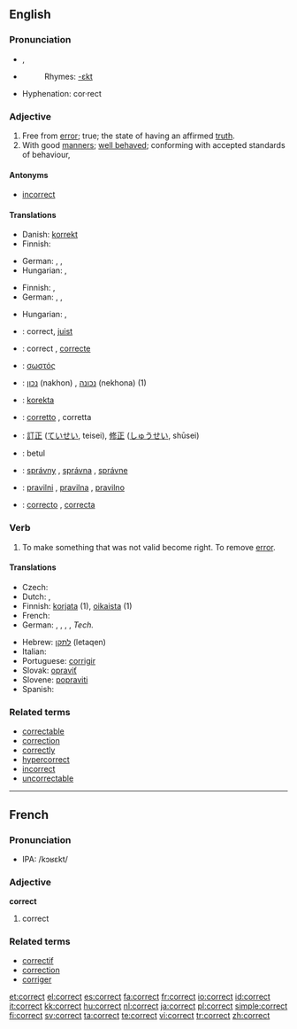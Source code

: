 ==English==

===Pronunciation===
* {{IPA|/kəˈɹɛkt/}}, {{SAMPA|/k@"rEkt/}}
* {{audio|en-us-correct.ogg|Audio (US)}}
*: Rhymes: [[Rhymes:English:-ɛkt|-ɛkt]]
* Hyphenation: cor·rect

===Adjective===
{{en-adj}}

# Free from [[error]]; true; the state of having an affirmed [[truth]].
# With good [[manners]]; [[well behaved]]; conforming with accepted standards of behaviour,

====Antonyms====
* [[incorrect]]

====Translations====
{{trans-top|free from error}}
* Danish: [[korrekt]]
* Finnish: {{t+|fi|oikea}}
{{trans-mid}}
* German: {{t+|de|korrekt}}, {{t+|de|richtig}}, {{t+|de|einwandfrei}}
* Hungarian: {{t|hu|hibátlan}}, {{t+|hu|helyes}}
{{trans-bottom}}

{{trans-top|with good manners}}
* Finnish: {{t-|fi|korrekti}}, {{t+|fi|asiallinen}}
* German: {{t+|de|einwandfrei}}, {{t+|de|ordnungsgemäß}}, {{t+|de|zutreffend}}
{{trans-mid}}
* Hungarian: {{t|hu|illő}}, {{t|hu|korrekt}}
{{trans-bottom}}

{{checktrans-top}}
* {{ttbc|Dutch}}: correct, [[juist]]
* {{ttbc|French}}: correct {{m}}, [[correcte]] {{f}}
* {{ttbc|Greek}}: [[σωστός]] {{m}}
* {{ttbc|Hebrew}}: [[נכון]] (nakhon) {{m}}, [[נכונה]] (nekhona) {{f}} (1)
* {{ttbc|Ido}}: [[korekta]]
{{checktrans-mid}}
* {{ttbc|Italian}}: [[corretto]] {{m}}, corretta {{f}}
* {{ttbc|Japanese}}: [[訂正]] ([[ていせい]], teisei), [[修正]] ([[しゅうせい]], shūsei)
* {{ttbc|Malaysian}}: betul
* {{ttbc|Slovak}}: [[správny]] {{m}}, [[správna]] {{f}}, [[správne]] {{n}}
* {{ttbc|Slovene}}: [[pravilni]] {{m}}, [[pravilna]] {{f}}, [[pravilno]] {{n}}
* {{ttbc|Spanish}}: [[correcto]] {{m}}, [[correcta]] {{f}}
{{checktrans-bottom}}

===Verb===
{{en-verb}}

# To make something that was not valid become right.  To remove [[error]].

====Translations====
{{trans-top|To make something that was not valid become right}}
* Czech: {{t-|cs|opravit}}
* Dutch: {{t+|nl|corrigeren}}, {{t+|nl|verbeteren}}
* Finnish: [[korjata]] (1), [[oikaista]] (1)
* French: {{t+|fr|corriger}}
* German: {{t+|de|ausbessern}}, {{t+|de|korrigieren}}, {{t+|de|richtigstellen}}, {{t+|de|berichtigen}}, {{t+|de|nachregeln}} ''Tech.''
{{trans-mid}}
* Hebrew: [[לתקן]] (letaqen)
* Italian: {{t+|it|correggere}}
* Portuguese: [[corrigir]]
* Slovak: [[opraviť]]
* Slovene: [[popraviti]]
* Spanish: {{t+|es|corregir}}
{{trans-bottom}}

===Related terms===
* [[correctable]]
* [[correction]]
* [[correctly]]
* [[hypercorrect]]
* [[incorrect]]
* [[uncorrectable]]

----

==French==

===Pronunciation===
* IPA: /kɔʁɛkt/

===Adjective===
'''correct'''

# correct

===Related terms===
* [[correctif]]
* [[correction]]
* [[corriger]]

[[et:correct]]
[[el:correct]]
[[es:correct]]
[[fa:correct]]
[[fr:correct]]
[[io:correct]]
[[id:correct]]
[[it:correct]]
[[kk:correct]]
[[hu:correct]]
[[nl:correct]]
[[ja:correct]]
[[pl:correct]]
[[simple:correct]]
[[fi:correct]]
[[sv:correct]]
[[ta:correct]]
[[te:correct]]
[[vi:correct]]
[[tr:correct]]
[[zh:correct]]